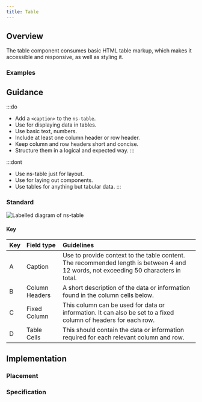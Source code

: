 ```yaml
---
title: Table
---
```




## Overview

<CompDetails name={componentName} />

The table component consumes basic HTML table markup, which makes it accessible and responsive, as well as styling it.

### Examples

<Tabs>
  <TabItem label="Standard">
    <ExampleViewer type="standard" />
  </TabItem>
  <TabItem label="Fixed column">
    <ExampleViewer type="standard-fixed-column" />
  </TabItem>
</Tabs>

## Guidance

:::do
- Add a `<caption>` to the `ns-table`.
- Use for displaying data in tables.
- Use basic text, numbers.
- Include at least one column header or row header.
- Keep column and row headers short and concise.
- Structure them in a logical and expected way.
:::

:::dont
- Use ns-table just for layout.
- Use for laying out components.
- Use tables for anything but tabular data.
:::

### Standard

![Labelled diagram of ns-table](@assets/components/ns-table/guidance.webp)

#### Key

| Key | Field type | Guidelines |
| :--- | :--- | :--- |
| <span class="marker">A</span> | Caption | Use to provide context to the table content. The recommended length is between 4 and 12 words, not exceeding 50 characters in total. |
| <span class="marker">B</span> | Column Headers | A short description of the data or information found in the column cells below. |
| <span class="marker">C</span> | Fixed Column | This column can be used for data or information. It can also be set to a fixed column of headers for each row. |
| <span class="marker">D</span> | Table Cells | This should contain the data or information required for each relevant column and row. |

## Implementation

### Placement

<Placement name={componentName} />

### Specification

<Specification name={componentName} />
